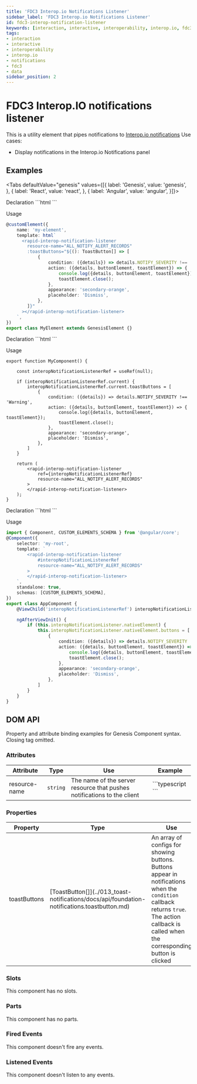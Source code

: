 ---
title: 'FDC3 Interop.io Notifications Listener'
sidebar_label: 'FDC3 Interop.io Notifications Listener'
id: fdc3-interop-notification-listener
keywords: [interaction, interactive, interoperability, interop.io, fdc3, notifications]
tags:
- interaction
- interactive
- interoperability
- interop.io
- notifications
- fdc3
- data
sidebar_position: 2
---


# FDC3 Interop.IO notifications listener

This is a utility element that pipes notifications to [Interop.io notifications](https://docs.interop.io/desktop/reference/javascript/notifications/index.html#overview)
Use cases:
* Display notifications in the Interop.io Notifications panel

## Examples

<Tabs defaultValue="genesis" values={[{ label: 'Genesis', value: 'genesis', }, { label: 'React', value: 'react', }, { label: 'Angular', value: 'angular', }]}>

<TabItem value="genesis">
Declaration
```html
<rapid-interop-notification-listener></rapid-interop-notification-listener>
```

Usage
```typescript
@customElement({
    name: 'my-element',
    template: html`
      <rapid-interop-notification-listener
        resource-name="ALL_NOTIFY_ALERT_RECORDS"
        :toastButtons="${(): ToastButton[] => [
            {
                condition: ({details}) => details.NOTIFY_SEVERITY !== 'Warning',
                action: ({details, buttonElement, toastElement}) => {
                    console.log({details, buttonElement, toastElement});
                    toastElement.close();
                },
                appearance: 'secondary-orange',
                placeholder: 'Dismiss',
            },
        ]}"
      ></rapid-interop-notification-listener>
    `,
})
export class MyElement extends GenesisElement {}
```
</TabItem>

<TabItem value="react">
Declaration
```html
<rapid-interop-notification-listener></rapid-interop-notification-listener>
```

Usage
```tsx
export function MyComponent() {

    const interopNotificationListenerRef = useRef(null);

    if (interopNotificationListenerRef.current) {
        interopNotificationListenerRef.current.toastButtons = [
            {
                condition: ({details}) => details.NOTIFY_SEVERITY !== 'Warning',
                action: ({details, buttonElement, toastElement}) => {
                    console.log({details, buttonElement, toastElement});
                    toastElement.close();
                },
                appearance: 'secondary-orange',
                placeholder: 'Dismiss',
            },
        ]
    }

    return (
        <rapid-interop-notification-listener
            ref={interopNotificationListenerRef}
            resource-name="ALL_NOTIFY_ALERT_RECORDS"
        >
        </rapid-interop-notification-listener>
    );
}
```
</TabItem>

<TabItem value="angular">
Declaration
```html
<rapid-interop-notification-listener></rapid-interop-notification-listener>
```

Usage
```typescript
import { Component, CUSTOM_ELEMENTS_SCHEMA } from '@angular/core';
@Component({
    selector: 'my-root',
    template: `
        <rapid-interop-notification-listener
            #interopNotificationListenerRef
            resource-name="ALL_NOTIFY_ALERT_RECORDS"
        >
        </rapid-interop-notification-listener>
    `,
    standalone: true,
    schemas: [CUSTOM_ELEMENTS_SCHEMA],
})
export class AppComponent {
    @ViewChild('interopNotificationListenerRef') interopNotificationListener!: ElementRef;

    ngAfterViewInit() {
        if (this.interopNotificationListener.nativeElement) {
            this.interopNotificationListener.nativeElement.buttons = [
                {
                    condition: ({details}) => details.NOTIFY_SEVERITY !== 'Warning',
                    action: ({details, buttonElement, toastElement}) => {
                        console.log({details, buttonElement, toastElement});
                        toastElement.close();
                    },
                    appearance: 'secondary-orange',
                    placeholder: 'Dismiss',
                },
            ]
        }
    }
}
```

</TabItem>
</Tabs>

## DOM API

Property and attribute binding examples for Genesis Component syntax. Closing tag omitted.

### Attributes

<table>
    <thead>
        <tr>
            <th>Attribute</th>
            <th>Type</th>
            <th>Use</th>
            <th>Example</th>
        </tr>
    </thead>
    <tbody>
        <tr>
            <td>resource-name</td>
            <td><code>string</code></td>
            <td>The name of the server resource that pushes notifications to the client</td>
<td>
```typescript
    <rapid-interop-notification-listener resource-name="ALL_NOTIFY_ALERT_RECORDS">
```
</td>
        </tr>
    </tbody>
</table>

### Properties

<table>
    <thead>
        <tr>
            <th>Property</th>
            <th>Type</th>
            <th>Use</th>
            <th>Example</th>
        </tr>
    </thead>
    <tbody>
        <tr>
            <td>toastButtons</td>
<td>
[ToastButton[]](../013_toast-notifications/docs/api/foundation-notifications.toastbutton.md)
</td>
            <td>An array of configs for showing buttons. Buttons appear in notifications when the <code>condition</code> callback returns <code>true</code>. The action callback is called when the corresponding button is clicked</td>
<td>

```typescript
    <rapid-interop-notification-listener :toastButtons=${() => [
        {
            condition: ({details}) => details.NOTIFY_SEVERITY !== 'Warning',
            action: ({details, buttonElement, toastElement}) => {
            console.log({details, buttonElement, toastElement});
            toastElement.close();
        },
            appearance: 'secondary-orange',
            placeholder: 'Dismiss',
        },
    ]}>
```

</td>
        </tr>
    </tbody>
</table>

### Slots

This component has no slots.

### Parts

This component has no parts.

### Fired Events

This component doesn't fire any events.

### Listened Events

This component doesn't listen to any events.
